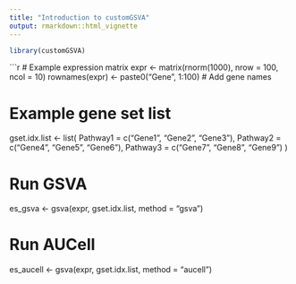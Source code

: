 ---
title: "Introduction to customGSVA"
output: rmarkdown::html_vignette
---

```{r setup}
library(customGSVA)
```


```{r setup}
# Example expression matrix
expr <- matrix(rnorm(1000), nrow = 100, ncol = 10)
rownames(expr) <- paste0("Gene", 1:100)  # Add gene names

# Example gene set list
gset.idx.list <- list(
  Pathway1 = c("Gene1", "Gene2", "Gene3"),
  Pathway2 = c("Gene4", "Gene5", "Gene6"),
  Pathway3 = c("Gene7", "Gene8", "Gene9")
)

# Run GSVA
es_gsva <- gsva(expr, gset.idx.list, method = "gsva")

# Run AUCell
es_aucell <- gsva(expr, gset.idx.list, method = "aucell")